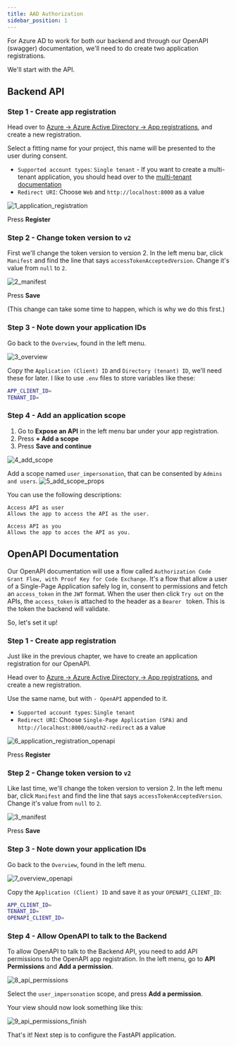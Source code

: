 ```yaml
---
title: AAD Authorization
sidebar_position: 1
---
```


For Azure AD to work for both our backend and through our OpenAPI (swagger) documentation, we'll need to do create
two application registrations.

We'll start with the API.

## Backend API

### Step 1 - Create app registration
Head over to
[Azure -> Azure Active Directory -> App registrations](https://portal.azure.com/#blade/Microsoft_AAD_IAM/ActiveDirectoryMenuBlade/RegisteredApps),
and create a new registration.

Select a fitting name for your project, this name will be presented to the user during consent.

* `Supported account types`: `Single tenant` -  If you want to create a multi-tenant application, you
should head over to the [multi-tenant documentation](../multi-tenant/azure_setup.mdx)
* `Redirect URI`: Choose `Web` and `http://localhost:8000` as a value

![1_application_registration](../../static/img/single-tenant/1_application_registration.png)

Press **Register**


### Step 2 - Change token version to `v2`

First we'll change the token version to version 2. In the left menu bar, click `Manifest` and find the line
that says `accessTokenAcceptedVersion`. Change it's value from `null` to `2`.

![2_manifest](../../static/img/single-tenant/2_manifest.png)

Press **Save**

(This change can take some time to happen, which is why we do this first.)


### Step 3 - Note down your application IDs
Go back to the `Overview`, found in the left menu.

![3_overview](../../static/img/single-tenant/3_overview.png)


Copy the `Application (Client) ID` and `Directory (tenant) ID`, we'll need these for later. I like to use `.env` files to
store variables like these:

```bash title=".env"
APP_CLIENT_ID=
TENANT_ID=
````

### Step 4 - Add an application scope

1. Go to **Expose an API** in the left menu bar under your app registration.
2. Press **+ Add a scope**
3. Press **Save and continue**

![4_add_scope](../../static/img/single-tenant/4_add_scope.png)

Add a scope named `user_impersonation`, that can be consented by `Admins and users`.
![5_add_scope_props](../../static/img/single-tenant/5_add_scope_props.png)

You can use the following descriptions:

```text
Access API as user
Allows the app to access the API as the user.

Access API as you
Allows the app to acces the API as you.
```

## OpenAPI Documentation
Our OpenAPI documentation will use a flow called `Authorization Code Grant Flow, with Proof Key for Code Exchange`.
It's a flow that allow a user of a Single-Page Application safely log in, consent to permissions and fetch an `access_token`
in the `JWT` format. When the user then click `Try out` on the APIs, the `access_token` is attached to the header as a `Bearer ` token.
This is the token the backend will validate.

So, let's set it up!

### Step 1 - Create app registration
Just like in the previous chapter, we have to create an application registration for our OpenAPI.

Head over to
[Azure -> Azure Active Directory -> App registrations](https://portal.azure.com/#blade/Microsoft_AAD_IAM/ActiveDirectoryMenuBlade/RegisteredApps),
and create a new registration.

Use the same name, but with `- OpenAPI` appended to it.

* `Supported account types`: `Single tenant`
* `Redirect URI`: Choose `Single-Page Application (SPA)` and `http://localhost:8000/oauth2-redirect` as a value

![6_application_registration_openapi](../../static/img/single-tenant/6_application_registration_openapi.png)

Press **Register**

### Step 2 - Change token version to `v2`

Like last time, we'll change the token version to version 2. In the left menu bar, click `Manifest` and find the line
that says `accessTokenAcceptedVersion`. Change it's value from `null` to `2`.

![3_manifest](../../static/img/single-tenant/2_manifest.png)

Press **Save**

### Step 3 - Note down your application IDs
Go back to the `Overview`, found in the left menu.

![7_overview_openapi](../../static/img/single-tenant/7_overview_openapi.png)


Copy the `Application (Client) ID` and save it as your `OPENAPI_CLIENT_ID`:

```bash title=".env" {3}
APP_CLIENT_ID=
TENANT_ID=
OPENAPI_CLIENT_ID=
````

### Step 4 - Allow OpenAPI to talk to the Backend

To allow OpenAPI to talk to the Backend API, you need to add API permissions to the OpenAPI app registration.
In the left menu, go to **API Permissions** and **Add a permission**.

![8_api_permissions](../../static/img/single-tenant/8_api_permissions.png)

Select the `user_impersonation` scope, and press **Add a permission**.

Your view should now look something like this:

![9_api_permissions_finish](../../static/img/single-tenant/9_api_permissions_finish.png)

That's it! Next step is to configure the FastAPI application.
